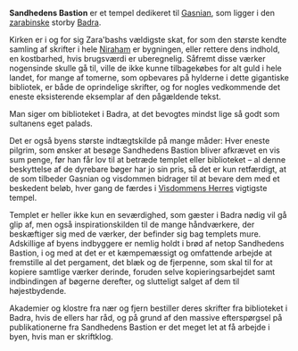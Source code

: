 {{title:Sandhedens Bastion}}
{{author:Laura Holmegaard}}
{{timestamp:2009-10-28T18:48:37Z}}
{{copyright:Sandhedens Bastion}}
'''Sandhedens Bastion''' er et tempel dedikeret til [[Gasnian]], som ligger i den [[Zara'bash|zarabinske]] storby [[Badra]].

Kirken er i og for sig Zara'bashs vældigste skat, for som den største kendte samling af skrifter i hele [[Niraham]] er bygningen, eller rettere dens indhold, en kostbarhed, hvis brugsværdi er uberegnelig. Såfremt disse værker nogensinde skulle gå til, ville de ikke kunne tilbagekøbes for alt guld i hele landet, for mange af tomerne, som opbevares på hylderne i dette gigantiske bibliotek, er både de oprindelige skrifter, og for nogles vedkommende det eneste eksisterende eksemplar af den pågældende tekst.

Man siger om biblioteket i Badra, at det bevogtes mindst lige så godt som sultanens eget palads.

Det er også byens største indtægtskilde på mange måder: Hver eneste pilgrim, som ønsker at besøge Sandhedens Bastion bliver afkrævet en vis sum penge, før han får lov til at betræde templet eller biblioteket – al denne beskyttelse af de dyrebare bøger har jo sin pris, så det er kun retfærdigt, at de som tilbeder Gasnian og visdommen bidrager til at bevare dem med et beskedent beløb, hver gang de færdes i [[Visdommens Herre|Visdommens Herres]] vigtigste tempel.

Templet er heller ikke kun en seværdighed, som gæster i Badra nødig vil gå glip af, men også inspirationskilden til de mange håndværkere, der beskæftiger sig med de værker, der befinder sig bag templets mure. Adskillige af byens indbyggere er nemlig holdt i brød af netop Sandhedens Bastion, i og med at det er et kæmpemæssigt og omfattende arbejde at fremstille al det pergament, det blæk og de fjerpenne, som skal til for at kopiere samtlige værker derinde, foruden selve kopieringsarbejdet samt indbindingen af bøgerne derefter, og slutteligt salget af dem til højestbydende.

Akademier og klostre fra nær og fjern bestiller deres skrifter fra biblioteket i Badra, hvis de ellers har råd, og på grund af den massive efterspørgsel på publikationerne fra Sandhedens Bastion er det meget let at få arbejde i byen, hvis man er skriftklog.